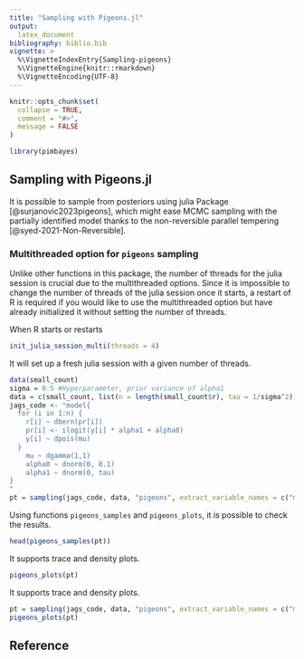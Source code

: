 ```yaml
---
title: "Sampling with Pigeons.jl"
output: 
  latex_document
bibliography: biblio.bib  
vignette: >
  %\VignetteIndexEntry{Sampling-pigeons}
  %\VignetteEngine{knitr::rmarkdown}
  %\VignetteEncoding{UTF-8}
---
```


```r
knitr::opts_chunk$set(
  collapse = TRUE,
  comment = "#>",
  message = FALSE
)
```

```r
library(pimbayes)
```

## Sampling with Pigeons.jl

It is possible to sample from posteriors using julia Package \texttt{Pigeons.jl} [@surjanovic2023pigeons], which might ease MCMC sampling with the partially identified model thanks to the non-reversible parallel tempering [@syed-2021-Non-Reversible]. 

### Multithreaded option for `pigeons` sampling

Unlike other functions in this \texttt{istp} package, the number of threads for the julia session is crucial due to the multithreaded options. Since it is impossible to change the number of threads of the julia session once it starts, a restart of R is required if you would like to use the multithreaded option but have already initialized it without setting the number of threads. 

When R starts or restarts

```r
init_julia_session_multi(threads = 4)
```

It will set up a fresh julia session with a given number of threads. 

```r
data(small_count)
sigma = 0.5 #Hyperparameter, prior variance of alpha1
data = c(small_count, list(n = length(small_count$r), tau = 1/sigma^2))
jags_code <- "model{
  for (i in 1:n) {
    r[i] ~ dbern(pr[i])
    pr[i] <- ilogit(y[i] * alpha1 + alpha0)
    y[i] ~ dpois(mu)
  }
    mu ~ dgamma(1,1)
    alpha0 ~ dnorm(0, 0.1)
    alpha1 ~ dnorm(0, tau)
}
"
pt = sampling(jags_code, data, "pigeons", extract_variable_names = c("mu","alpha0","alpha1"), n_chains =  4, n_rounds = 4)
```


Using functions `pigeons_samples` and `pigeons_plots`, it is possible to check the results.

```r
head(pigeons_samples(pt))
```

It supports trace and density plots.

```r
pigeons_plots(pt)
```

It supports trace and density plots.

```r
pt = sampling(jags_code, data, "pigeons", extract_variable_names = c("mu","alpha0","alpha1"), n_chains =  4, n_rounds = 4, extended_traces = T)
pigeons_plots(pt)
```

## Reference


